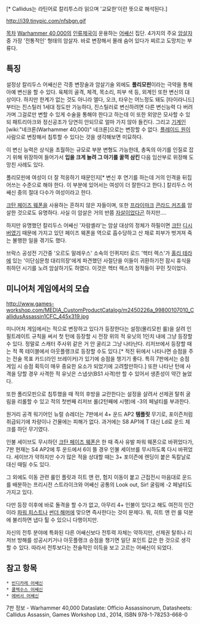 {{{+1 '''Callidus Assassin'''}}}[* Callidus는 라틴어로 칼리투스라 읽으며 '교묘한'이란 뜻으로 해석된다.]

http://i39.tinypic.com/nfsbgn.gif

[[목차]]
[[Warhammer 40,000]]의 [[인류제국]]이 운용하는 [[어쌔신]] 집단. 4가지의 주요 [[암살자]] 중 가장 '전통적인' 형태의 암살자. 바로 변장해서 몰래 숨어 있다가 찌르고 도망치는 부류다.

== 특징 ==
설정상 칼리두스 어쌔신은 각종 변장술과 암살기술 외에도 '''폴리모핀'''이라는 극약을 통해 아예 변신을 할 수 있다. 육체의 골격, 체격, 목소리, 피부 색 등, 외계인 또한 변신의 대상이다. 하지만 한계가 없는 것도 아니라 엘다, 오크, 타우는 어느정도 돼도 [타이라니드] 부터는 진스틸러 1세대 정도만 가능하다, 진스틸러로 변신하려면 다른 변신능력 다 버려가며 그걸로만 변할 수 있게 수술을 통해야 한다고 하는데 이 또한 외양은 모사할 수 있되 패트리아크와 정신공조가 당연히 안되므로 얼마 가지 않아 들킨다. 그리고 [[기계]]인 [wiki:"네크론(Warhammer 40,000)" 네크론]으로는 변장할 수 없다. [[플레이드 원]]이 사람으로 변장해서 침투할 수 있다는 것을 생각해보면 미묘하다.

이 변신 능력은 상식을 초월하는 규모로 부분 변형도 가능한데, 총독의 아기를 인질로 잡기 위해 위장하여 들어가서 '''입을 크게 늘려 그 아기를 꿀꺽 삼킨''' 다음 임산부로 위장해 도망친 사례도 있다.

폴리모핀에 여성이 더 잘 적응하기 때문인지[* 변신 후 연기를 하는데 거의 인격을 뒤집어쓰는 수준으로 해야 한다. 이 부분에 있어서는 여성이 더 잘한다고 한다.] 칼리두스 어쌔신 중의 절대 다수가 여성이라고 한다.

[[크탄 페이즈 웨폰]]을 사용하는 흔하지 않은 자들이며, 또한 [[프라이마크]] [[콘라드 커즈]]를 암살한 것으로도 유명하다. 사실 이 암살은 거의 반쯤 [[자살]]이었다곤 하지만….

하지만 유명했던 칼리두스 어쌔신 '자람셸라'는 암살 대상의 정체가 하필이면 [[크탄]] [[디시버]]였기 때문에 가지고 있던 페이즈 웨폰을 역으로 흡수당하고 산 채로 피부가 벗겨져 죽는 불행한 일을 겪기도 했다.

브락스 공성전 기간중 '오르도 말레우스' 소속의 인퀴지터 로드 '헥터 렉스'가 [[홀리 테라]]에 있는 '이단심문청 대리의장'에게 파견했던 사절단을 이들이 귀환하기전 잠시 휴식을 취하던 시기를 노려 암살하기도 하였다. 이것은 헥터 렉스의 정적들이 꾸민 짓이었다.

== 미니어처 게임에서의 모습 ==
http://www.games-workshop.com/MEDIA_CustomProductCatalog/m2450226a_99800107010_CallidusAssassin1CFC_445x319.jpg

미니어처 게임에서는 적으로 변장하고 있다가 등장한다는 설정(몰리모핀 룰)을 살려 인필트레이트 규칙을 써서 첫 턴에 등장할 시 전장 위의 적 유닛의 1인치 내에 그냥 등장할 수 있다. 정말로 스캐터 주사위 같은 거 안 굴리고 그냥 나타난다. 리저브에서 등장할 때는 적 쪽 테이블에서 아웃플랭크로 등장할 수도 있다.[* 적진 뒤에서 나타나면 승점을 주는 전술 목표 카드(라인 브레이커)가 있기에 승점을 챙기기 좋다. 특히 7판에서는 승점 게임 시 승점 획득이 매우 중요한 요소가 되었기에 고려할만하다.] 또한 나타난 턴에 사격을 당할 경우 사격한 적 유닛은 스냅샷(BS1 사격)만 할 수 있어서 생존성이 약간 늘었다.

또한 폴리모핀으로 침투했을 때 적의 후방을 교란한다는 설정을 살려서 선제권 탈취 굴림을 리롤할 수 있고 적의 첫번째 리저브 롤(2턴째에 시행)에 -3의 페널티를 부과한다.

원거리 공격 워기어인 뉴럴 슈레더는 7판에서 4+ 운드 AP2 '''템플릿''' 무기로, 포이즌처럼 취급되기에 차량이나 건물에는 피해가 없다. 과거에는 S8 AP1에 T 대신 Ld로 운드 체크를 하던 무기였다.

인불 세이브도 무시하던 [[크탄 페이즈 웨폰]]은 한 때 즉사 유발 파워 웨폰으로 바뀌었다가, 7판 현재는 S4 AP2에 투 운드에서 6이 뜰 경우 인불 세이브를 무시하도록 다시 바뀌었다. 세이브가 약하지만 수가 많은 적을 상대할 때는 3+ 포이즌에 렌딩이 붙은 독칼날로 대신 때릴 수도 있다.

그 외에도 이동 관련 룰인 플릿과 히트 앤 런, 험지 이동이 붙고 근접전시 마음대로 운드를 배분하는 프리시전 스트라이크와 어쌔신 공통의 Look out, Sir! 굴림에 -2 페널티도 가지고 있다.

다만 등장 이후에 바로 돌격을 할 수가 없고, 아무리 4+ 인불이 있다고 해도 여전히 인간이라 [[파워 피스트]]나 [[썬더 해머]]에 맞으면 즉사한다는 것이 문제다. 뭐, 히트 앤 런 룰 덕분에 불리하면 냅다 튈 수 있으니 다행이지만.

자신의 전투 분야에 특화된 다른 어쌔신보다 전투력 자체는 약하지만, 선제권 탈취나 리저브 방해를 성공시키거나 아웃플랭크 승점을 챙기면 일단 포인트 값은 한 것으로 생각할 수 있다. 따라서 전투보다는 전술적인 이득을 보고 고르는 어쌔신이 되었다.

== 참고 항목 ==
 * [[빈디카레 어쌔신]]
 * [[쿨렉수스 어쌔신]] 
 * [[에버서 어쌔신]]

7판 정보 - Warhammer 40,000 Dataslate: Officio Assassinorum, Datasheets: Callidus Assassin, Games Workshop Ltd., 2014, ISBN 978-1-78253-668-0
